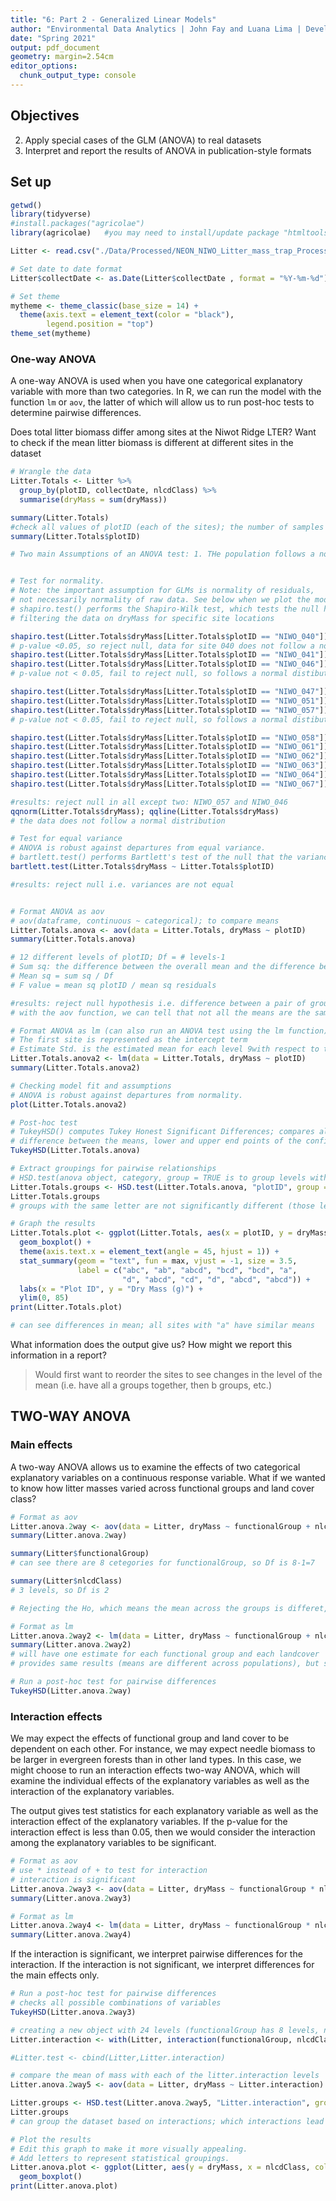 ```yaml
---
title: "6: Part 2 - Generalized Linear Models"
author: "Environmental Data Analytics | John Fay and Luana Lima | Developed by Kateri Salk"
date: "Spring 2021"
output: pdf_document
geometry: margin=2.54cm
editor_options: 
  chunk_output_type: console
---
```


## Objectives
2. Apply special cases of the GLM (ANOVA) to real datasets
3. Interpret and report the results of ANOVA in publication-style formats

## Set up
```r
getwd()
library(tidyverse)
#install.packages("agricolae")
library(agricolae)   #you may need to install/update package "htmltools" before installing and loading agricolae

Litter <- read.csv("./Data/Processed/NEON_NIWO_Litter_mass_trap_Processed.csv", stringsAsFactors = TRUE)

# Set date to date format
Litter$collectDate <- as.Date(Litter$collectDate , format = "%Y-%m-%d")

# Set theme
mytheme <- theme_classic(base_size = 14) +
  theme(axis.text = element_text(color = "black"), 
        legend.position = "top")
theme_set(mytheme)
```

### One-way ANOVA
A one-way ANOVA is used when you have one categorical explanatory variable with more than two categories. In R, we can run the model with the function `lm` or `aov`, the latter of which will allow us to run post-hoc tests to determine pairwise differences.

Does total litter biomass differ among sites at the Niwot Ridge LTER? Want to check if the mean litter biomass is different at different sites in the dataset
```r
# Wrangle the data
Litter.Totals <- Litter %>%
  group_by(plotID, collectDate, nlcdClass) %>%
  summarise(dryMass = sum(dryMass))

summary(Litter.Totals)
#check all values of plotID (each of the sites); the number of samples at each site is not equal so not a balanced experiment, but this does not mean we can't run a one-way ANOVA test
summary(Litter.Totals$plotID)

# Two main Assumptions of an ANOVA test: 1. THe population follows a normal distribution, 2. ANOVA is robust against departures from equal variance (Equal variance for all populations)


# Test for normality. 
# Note: the important assumption for GLMs is normality of residuals, 
# not necessarily normality of raw data. See below when we plot the model.
# shapiro.test() performs the Shapiro-Wilk test, which tests the null hypothesis that the data follows a normal distribution (a way to check for normality)
# filtering the data on dryMass for specific site locations

shapiro.test(Litter.Totals$dryMass[Litter.Totals$plotID == "NIWO_040"])
# p-value <0.05, so reject null, data for site 040 does not follow a normal distribution
shapiro.test(Litter.Totals$dryMass[Litter.Totals$plotID == "NIWO_041"])
shapiro.test(Litter.Totals$dryMass[Litter.Totals$plotID == "NIWO_046"])
# p-value not < 0.05, fail to reject null, so follows a normal distibution

shapiro.test(Litter.Totals$dryMass[Litter.Totals$plotID == "NIWO_047"])
shapiro.test(Litter.Totals$dryMass[Litter.Totals$plotID == "NIWO_051"])
shapiro.test(Litter.Totals$dryMass[Litter.Totals$plotID == "NIWO_057"])
# p-value not < 0.05, fail to reject null, so follows a normal distibution

shapiro.test(Litter.Totals$dryMass[Litter.Totals$plotID == "NIWO_058"])
shapiro.test(Litter.Totals$dryMass[Litter.Totals$plotID == "NIWO_061"])
shapiro.test(Litter.Totals$dryMass[Litter.Totals$plotID == "NIWO_062"])
shapiro.test(Litter.Totals$dryMass[Litter.Totals$plotID == "NIWO_063"])
shapiro.test(Litter.Totals$dryMass[Litter.Totals$plotID == "NIWO_064"])
shapiro.test(Litter.Totals$dryMass[Litter.Totals$plotID == "NIWO_067"])

#results: reject null in all except two: NIWO_057 and NIWO_046
qqnorm(Litter.Totals$dryMass); qqline(Litter.Totals$dryMass)
# the data does not follow a normal distribution

# Test for equal variance
# ANOVA is robust against departures from equal variance.
# bartlett.test() performs Bartlett's test of the null that the variances in each of the groups (samples) are the same.
bartlett.test(Litter.Totals$dryMass ~ Litter.Totals$plotID)

#results: reject null i.e. variances are not equal


# Format ANOVA as aov
# aov(dataframe, continuous ~ categorical); to compare means
Litter.Totals.anova <- aov(data = Litter.Totals, dryMass ~ plotID)
summary(Litter.Totals.anova)

# 12 different levels of plotID; Df = # levels-1
# Sum sq: the difference between the overall mean and the difference between each of the values (i.e. the deviation of each observation from the mean)
# Mean sq = sum sq / Df
# F value = mean sq plotID / mean sq residuals

#results: reject null hypothesis i.e. difference between a pair of group means is statiscally significant
# with the aov function, we can tell that not all the means are the same, but it does not tell us whihc means are different, so need to run some post-hoc tests to answer that 

# Format ANOVA as lm (can also run an ANOVA test using the lm function)
# The first site is represented as the intercept term
# Estimate Std. is the estimated mean for each level 9with respect to the intercept term); so, the mean for the intercept is 15.680, the mean for site 041 is 15.680 + 1.299, mean for site 046 is 15.680 - 5.724, etc.
Litter.Totals.anova2 <- lm(data = Litter.Totals, dryMass ~ plotID)
summary(Litter.Totals.anova2)

# Checking model fit and assumptions
# ANOVA is robust against departures from normality.
plot(Litter.Totals.anova2)

# Post-hoc test
# TukeyHSD() computes Tukey Honest Significant Differences; compares all possible group pairings of means (pairwise comparisons)
# difference between the means, lower and upper end points of the confidence interval, and p-value
TukeyHSD(Litter.Totals.anova)

# Extract groupings for pairwise relationships
# HSD.test(anova object, category, group = TRUE is to group levels with same means)
Litter.Totals.groups <- HSD.test(Litter.Totals.anova, "plotID", group = TRUE)
Litter.Totals.groups
# groups with the same letter are not significantly different (those levels all have the same mean)

# Graph the results
Litter.Totals.plot <- ggplot(Litter.Totals, aes(x = plotID, y = dryMass)) +
  geom_boxplot() +
  theme(axis.text.x = element_text(angle = 45, hjust = 1)) +
  stat_summary(geom = "text", fun = max, vjust = -1, size = 3.5,
               label = c("abc", "ab", "abcd", "bcd", "bcd", "a", 
                         "d", "abcd", "cd", "d", "abcd", "abcd")) +
  labs(x = "Plot ID", y = "Dry Mass (g)") +
  ylim(0, 85)
print(Litter.Totals.plot)

# can see differences in mean; all sites with "a" have similar means
```

What information does the output give us? How might we report this information in a report?

> Would first want to reorder the sites to see changes in the level of the mean (i.e. have all a groups together, then b groups, etc.)

## TWO-WAY ANOVA
### Main effects
A two-way ANOVA allows us to examine the effects of two categorical explanatory variables on a continuous response variable. What if we wanted to know how litter masses varied across functional groups and land cover class?

```r
# Format as aov
Litter.anova.2way <- aov(data = Litter, dryMass ~ functionalGroup + nlcdClass)
summary(Litter.anova.2way)

summary(Litter$functionalGroup)
# can see there are 8 cetegories for functionalGroup, so Df is 8-1=7

summary(Litter$nlcdClass)
# 3 levels, so Df is 2

# Rejecting the Ho, which means the mean across the groups is differet, but not telling us which groups are different

# Format as lm
Litter.anova.2way2 <- lm(data = Litter, dryMass ~ functionalGroup + nlcdClass)
summary(Litter.anova.2way2)
# will have one estimate for each functional group and each landcover
# provides same results (means are different across populations), but still don't know which are different, so run post-hoc Tukey test

# Run a post-hoc test for pairwise differences
TukeyHSD(Litter.anova.2way)

```

### Interaction effects
We may expect the effects of functional group and land cover to be dependent on each other. For instance, we may expect needle biomass to be larger in evergreen forests than in other land types. In this case, we might choose to run an interaction effects two-way ANOVA, which will examine the individual effects of the explanatory variables as well as the interaction of the explanatory variables.

The output gives test statistics for each explanatory variable as well as the interaction effect of the explanatory variables. If the p-value for the interaction effect is less than 0.05, then we would consider the interaction among the explanatory variables to be significant.

```r
# Format as aov
# use * instead of + to test for interaction
# interaction is significant
Litter.anova.2way3 <- aov(data = Litter, dryMass ~ functionalGroup * nlcdClass)
summary(Litter.anova.2way3)

# Format as lm
Litter.anova.2way4 <- lm(data = Litter, dryMass ~ functionalGroup * nlcdClass)
summary(Litter.anova.2way4)

```

If the interaction is significant, we interpret pairwise differences for the interaction. If the interaction is not significant, we interpret differences for the main effects only.
```r
# Run a post-hoc test for pairwise differences
# checks all possible combinations of variables
TukeyHSD(Litter.anova.2way3)

# creating a new object with 24 levels (functionalGroup has 8 levels, nlcdClass has 3 levels)
Litter.interaction <- with(Litter, interaction(functionalGroup, nlcdClass))

#Litter.test <- cbind(Litter,Litter.interaction)

# compare the mean of mass with each of the litter.interaction levels
Litter.anova.2way5 <- aov(data = Litter, dryMass ~ Litter.interaction)

Litter.groups <- HSD.test(Litter.anova.2way5, "Litter.interaction", group = TRUE)
Litter.groups
# can group the dataset based on interactions; which interactions lead to means that are not statistically different 

# Plot the results
# Edit this graph to make it more visually appealing.
# Add letters to represent statistical groupings.
Litter.anova.plot <- ggplot(Litter, aes(y = dryMass, x = nlcdClass, color = functionalGroup)) +
  geom_boxplot()
print(Litter.anova.plot)

```

